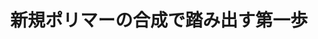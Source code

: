 ﻿---
title: "新規ポリマーの合成で踏み出す第一歩"
category: "物質理工"
vol: "84"
interviewee: "石曽根 隆"
url: ""
tags: []
pdf: "84-5-ishizone.pdf"
facephoto: ""
career: ""
preface: "石曽根研究室では、「新規モノマーから新規ポリマーを合成すること」を念頭に置いて、さまざまな構造を有する新規ポリマーの合成を行なっている。本稿ではまず身近なポリマーを紹介した後、モノマーの官能基が重合反応に与える影響について述べる。そして、石曽根研究室で主に用いられている重合方法と合成された新規ポリマーについて紹介する。"
---
